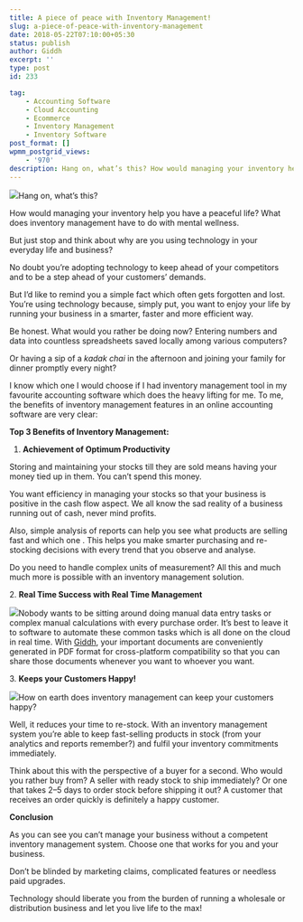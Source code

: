 ```yaml
---
title: A piece of peace with Inventory Management!
slug: a-piece-of-peace-with-inventory-management
date: 2018-05-22T07:10:00+05:30
status: publish
author: Giddh
excerpt: ''
type: post
id: 233

tag:
    - Accounting Software
    - Cloud Accounting
    - Ecommerce
    - Inventory Management
    - Inventory Software
post_format: []
wpmm_postgrid_views:
    - '970'
description: Hang on, what’s this? How would managing your inventory help you have a peaceful life? What does inventory management have to do with mental wellness.
---
```

<img class="wp-block-image size-large" src = "https://miro.medium.com/max/690/1*L_BVx0f6pyzOl9mpBlZhSg.png" />Hang on, what’s this?

How would managing your inventory help you have a peaceful life? What does inventory management have to do with mental wellness.

But just stop and think about why are you using technology in your everyday life and business?

No doubt you’re adopting technology to keep ahead of your competitors and to be a step ahead of your customers’ demands.

But I’d like to remind you a simple fact which often gets forgotten and lost. You’re using technology because, simply put, you want to enjoy your life by running your business in a smarter, faster and more efficient way.

Be honest. What would you rather be doing now? Entering numbers and data into countless spreadsheets saved locally among various computers?

Or having a sip of a *kadak chai* in the afternoon and joining your family for dinner promptly every night?

I know which one I would choose if I had inventory management tool in my favourite accounting software which does the heavy lifting for me. To me, the benefits of inventory management features in an online accounting software are very clear:

**Top 3 Benefits of Inventory Management:**

1. **Achievement of Optimum Productivity**

Storing and maintaining your stocks till they are sold means having your money tied up in them. You can’t spend this money.

You want efficiency in managing your stocks so that your business is positive in the cash flow aspect. We all know the sad reality of a business running out of cash, never mind profits.

Also, simple analysis of reports can help you see what products are selling fast and which one . This helps you make smarter purchasing and re-stocking decisions with every trend that you observe and analyse.

Do you need to handle complex units of measurement? All this and much much more is possible with an inventory management solution.

2\. **Real Time Success with Real Time Management**

<img class="wp-block-image size-large" src = "https://miro.medium.com/max/480/1*8H4b8Hpk032Yw76KFaM9Nw.png" />Nobody wants to be sitting around doing manual data entry tasks or complex manual calculations with every purchase order. It’s best to leave it to software to automate these common tasks which is all done on the cloud in real time. With [Giddh](https://giddh.com/), your important documents are conveniently generated in PDF format for cross-platform compatibility so that you can share those documents whenever you want to whoever you want.

3\. **Keeps your Customers Happy!**

<img class="aligncenter size-large" src = "https://miro.medium.com/max/490/1*SC43Tt6Q9XarGKNSl1ZtgA.jpeg" />How on earth does inventory management can keep your customers happy?

Well, it reduces your time to re-stock. With an inventory management system you’re able to keep fast-selling products in stock (from your analytics and reports remember?) and fulfil your inventory commitments immediately.

Think about this with the perspective of a buyer for a second. Who would you rather buy from? A seller with ready stock to ship immediately? Or one that takes 2–5 days to order stock before shipping it out? A customer that receives an order quickly is definitely a happy customer.

**Conclusion**

As you can see you can’t manage your business without a competent inventory management system. Choose one that works for you and your business.

Don’t be blinded by marketing claims, complicated features or needless paid upgrades.

Technology should liberate you from the burden of running a wholesale or distribution business and let you live life to the max!